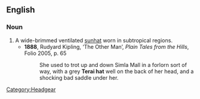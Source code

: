 ==English==
===Noun===
{{en-noun|sg=[[terai]] [[hat]]}}

# A wide-brimmed ventilated [[sunhat]] worn in subtropical regions.
#*'''1888''', Rudyard Kipling, ‘The Other Man’, ''Plain Tales from the Hills'', Folio 2005, p. 65
#*:She used to trot up and down Simla Mall in a forlorn sort of way, with a grey '''Terai hat''' well on the back of her head, and a shocking bad saddle under her.

[[Category:Headgear]]